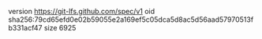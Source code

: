 version https://git-lfs.github.com/spec/v1
oid sha256:79cd65efd0e02b59055e2a169ef5c05dca5d8ac5d56aad57970513fb331acf47
size 6925
